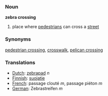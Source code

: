 ===Noun===

'''zebra crossing'''

#place where [[pedestrian]]s can cross a [[street]]

===Synonyms===
[[pedestrian crossing]], [[crosswalk]], [[pelican crossing]]

===Translations===
*[[Dutch]]: [[zebrapad]] ''n''
*[[Finnish]]: [[suojatie]]
*[[French]]: passage clouté ''m'', passage piéton ''m''
*[[German]]: Zebrastreifen ''m''